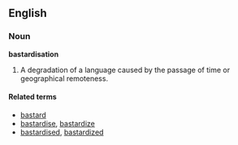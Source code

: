 ==English==
===Noun===
'''bastardisation'''

#A degradation of a language caused by the passage of time or geographical remoteness.

====Related terms====
*[[bastard]]
*[[bastardise]], [[bastardize]]
*[[bastardised]], [[bastardized]]